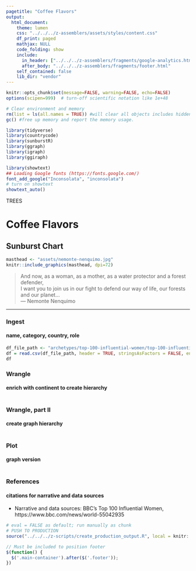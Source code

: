 ```yaml
---
pagetitle: "Coffee Flavors"
output:
  html_document:
    theme: lumen
    css: "../../../z-assemblers/assets/styles/content.css"
    df_print: paged
    mathjax: NULL
    code_folding: show
    include:
      in_header: ["../../../z-assemblers/fragments/google-analytics.html", "../../../z-assemblers/fragments/header.html"]
      after_body: "../../../z-assemblers/fragments/footer.html"
    self_contained: false
    lib_dir: "vendor"
---
```


```r

knitr::opts_chunk$set(message=FALSE, warning=FALSE, echo=FALSE)
options(scipen=999)  # turn-off scientific notation like 1e+48

# Clear environment and memory
rm(list = ls(all.names = TRUE)) #will clear all objects includes hidden objects.
gc() #free up memory and report the memory usage.

library(tidyverse)
library(countrycode)
library(sunburstR)
library(ggraph)
library(igraph)
library(ggiraph)

library(showtext)
## Loading Google fonts (https://fonts.google.com/)
font_add_google("Inconsolata", "inconsolata")
# turn on showtext
showtext_auto()

```

<div class="activity">
 TREES  
</div>

# Coffee Flavors
## Sunburst Chart 

```r

masthead <- "assets/nemonte-nenquimo.jpg"
knitr::include_graphics(masthead, dpi=72)

```


> And now, as a woman, as a mother, as a water protector and a forest defender,\
  I want you to join us in our fight to defend our way of life, our forests and our planet...\
--- Nemonte Nenquimo\

***

### Ingest
#### name, category, country, role


```r

df_file_path <- "archetypes/top-100-influential-women/top-100-influential-women.csv"
df = read.csv(df_file_path, header = TRUE, stringsAsFactors = FALSE, encoding = "UTF-8")
df

```


### Wrangle
#### enrich with continent to create hierarchy


```r


```


### Wrangle, part II
#### create graph hierarchy


```r



```


### Plot
#### graph version

```r



```


### References
#### citations for narrative and data sources

* Narrative and data sources: BBC's Top 100 Influential Women, https://www.bbc.com/news/world-55042935  


```r

# eval = FALSE as default; run manually as chunk
# PUSH TO PRODUCTION
source("../../../z-scripts/create_production_output.R", local = knitr::knit_global())

```


```js

// Must be included to position footer
$(function() {
  $('.main-container').after($('.footer'));
})

```